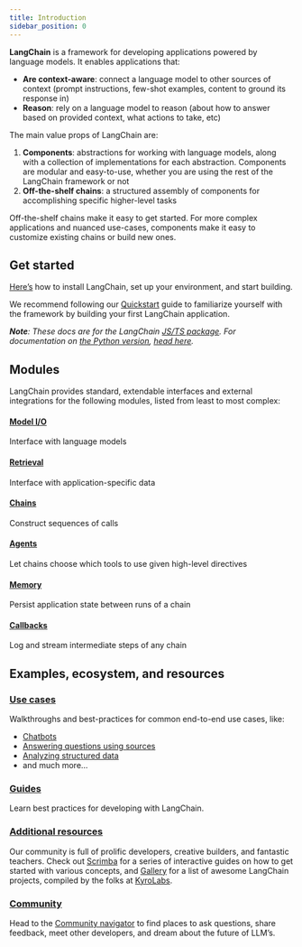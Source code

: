 ```yaml
---
title: Introduction
sidebar_position: 0
---
```


**LangChain** is a framework for developing applications powered by language models. It enables applications that:

- **Are context-aware**: connect a language model to other sources of context (prompt instructions, few-shot examples, content to ground its response in)
- **Reason**: rely on a language model to reason (about how to answer based on provided context, what actions to take, etc)

The main value props of LangChain are:

1. **Components**: abstractions for working with language models, along with a collection of implementations for each abstraction. Components are modular and easy-to-use, whether you are using the rest of the LangChain framework or not
2. **Off-the-shelf chains**: a structured assembly of components for accomplishing specific higher-level tasks

Off-the-shelf chains make it easy to get started. For more complex applications and nuanced use-cases, components make it easy to customize existing chains or build new ones.

## Get started

[Here’s](/docs/get_started/installation) how to install LangChain, set up your environment, and start building.

We recommend following our [Quickstart](/docs/get_started/quickstart) guide to familiarize yourself with the framework by building your first LangChain application.

_**Note**: These docs are for the LangChain [JS/TS package](https://github.com/langchain-ai/langchainjs). For documentation on [the Python version](https://github.com/langchain-ai/langchain), [head here](https://python.langchain.com/docs)._

## Modules

LangChain provides standard, extendable interfaces and external integrations for the following modules, listed from least to most complex:

#### [Model I/O](/docs/modules/model_io/)

Interface with language models

#### [Retrieval](/docs/modules/data_connection/)

Interface with application-specific data

#### [Chains](/docs/modules/chains/)

Construct sequences of calls

#### [Agents](/docs/modules/agents/)

Let chains choose which tools to use given high-level directives

#### [Memory](/docs/modules/memory/)

Persist application state between runs of a chain

#### [Callbacks](/docs/modules/callbacks/)

Log and stream intermediate steps of any chain

## Examples, ecosystem, and resources

### [Use cases](/docs/use_cases/)

Walkthroughs and best-practices for common end-to-end use cases, like:

- [Chatbots](/docs/use_cases/chatbots/)
- [Answering questions using sources](/docs/use_cases/question_answering/)
- [Analyzing structured data](/docs/use_cases/tabular)
- and much more...

### [Guides](/docs/guides/)

Learn best practices for developing with LangChain.

### [Additional resources](/docs/additional_resources/)

Our community is full of prolific developers, creative builders, and fantastic teachers. Check out [Scrimba](/docs/additional_resources/scrimba) for a series of interactive guides on how to get started with various concepts, and [Gallery](https://github.com/kyrolabs/awesome-langchain) for a list of awesome LangChain projects, compiled by the folks at [KyroLabs](https://kyrolabs.com).

### [Community](/docs/community)

Head to the [Community navigator](/docs/community) to find places to ask questions, share feedback, meet other developers, and dream about the future of LLM’s.
